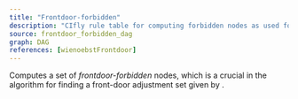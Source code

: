 ```yaml
---
title: "Frontdoor-forbidden"
description: "CIfly rule table for computing forbidden nodes as used for the computation of a front-door adjustment set."
source: frontdoor_forbidden_dag
graph: DAG
references: [wienoebstFrontdoor]
---
```



Computes a set of *frontdoor-forbidden* nodes, which is a crucial in the algorithm for finding a front-door adjustment set given by <Reference id="wienoebstFrontdoor" format="author(year)"/>. 
